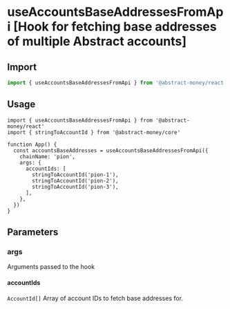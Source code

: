 
# useAccountsBaseAddressesFromApi [Hook for fetching base addresses of multiple Abstract accounts]

## Import

```ts twoslash 
import { useAccountsBaseAddressesFromApi } from '@abstract-money/react'
```

## Usage

```tsx twoslash [index.tsx]
import { useAccountsBaseAddressesFromApi } from '@abstract-money/react'
import { stringToAccountId } from '@abstract-money/core'

function App() {
  const accountsBaseAddresses = useAccountsBaseAddressesFromApi({
    chainName: 'pion',
    args: {
      accountIds: [
        stringToAccountId('pion-1'),
        stringToAccountId('pion-2'),
        stringToAccountId('pion-3'),
      ],
    },
  })
}
```

## Parameters

<ParameterCommonSnippet />

### args

Arguments passed to the hook

#### accountIds
`AccountId[]` Array of account IDs to fetch base addresses for.

<ParameterExtraSnippet />
<ParameterQuerySnippet />
